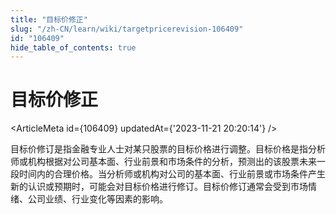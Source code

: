 ```yaml
---
title: "目标价修正"
slug: "/zh-CN/learn/wiki/targetpricerevision-106409"
id: "106409"
hide_table_of_contents: true
---
```



# 目标价修正

<ArticleMeta id={106409} updatedAt={'2023-11-21 20:20:14'} />
<div className='border-solid border-b border-t-0 my-4 border-[var(--ifm-color-gray-300)]' />

目标价修订是指金融专业人士对某只股票的目标价格进行调整。目标价格是指分析师或机构根据对公司基本面、行业前景和市场条件的分析，预测出的该股票未来一段时间内的合理价格。当分析师或机构对公司的基本面、行业前景或市场条件产生新的认识或预期时，可能会对目标价格进行修订。目标价修订通常会受到市场情绪、公司业绩、行业变化等因素的影响。
